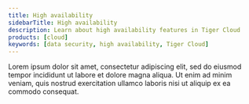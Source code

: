 ```yaml
---
title: High availability
sidebarTitle: High availability
description: Learn about high availability features in Tiger Cloud
products: [cloud]
keywords: [data security, high availability, Tiger Cloud]
---
```


Lorem ipsum dolor sit amet, consectetur adipiscing elit, sed do eiusmod tempor incididunt ut labore et dolore magna aliqua. Ut enim ad minim veniam, quis nostrud exercitation ullamco laboris nisi ut aliquip ex ea commodo consequat.